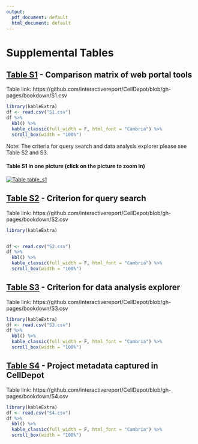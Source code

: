 ```yaml
---
output:
  pdf_document: default
  html_document: default
---
```

# Supplemental Tables {#SITable}

## [Table S1](https://github.com/interactivereport/CellDepot/blob/gh-pages/bookdown/S1.csv) - Comparison matrix of web portal tools {-}
Table link: https://github.com/interactivereport/CellDepot/blob/gh-pages/bookdown/S1.csv
```r
library(kableExtra)
df <- read.csv("S1.csv")
df %>%
  kbl() %>%
  kable_classic(full_width = F, html_font = "Cambria") %>%
  scroll_box(width = "100%")
```
Note: The criteria for query search and data analysis explorer please see Table S2 and S3.

#### Table S1 in one picture (click on the picture to zoom in) {-}
[![Table table_s1](https://interactivereport.github.io/CellDepot/bookdown/figures/table_s1.jpg)](https://interactivereport.github.io/CellDepot/bookdown/figures/table_s1.jpg)

## [Table S2](https://github.com/interactivereport/CellDepot/blob/gh-pages/bookdown/S2.csv) - Criterion for query search {-}
Table link: https://github.com/interactivereport/CellDepot/blob/gh-pages/bookdown/S2.csv
```r
library(kableExtra)


df <- read.csv("S2.csv")
df %>%
  kbl() %>%
  kable_classic(full_width = F, html_font = "Cambria") %>%
  scroll_box(width = "100%")
```

## [Table S3](https://github.com/interactivereport/CellDepot/blob/gh-pages/bookdown/S3.csv) - Criterion for data analysis explorer {-}
Table link: https://github.com/interactivereport/CellDepot/blob/gh-pages/bookdown/S3.csv
```r
library(kableExtra)
df <- read.csv("S3.csv")
df %>%
  kbl() %>%
  kable_classic(full_width = F, html_font = "Cambria") %>%
  scroll_box(width = "100%")
```

## [Table S4](https://github.com/interactivereport/CellDepot/blob/gh-pages/bookdown/S4.csv) - Project metadata captured in CellDepot {-}
Table link: https://github.com/interactivereport/CellDepot/blob/gh-pages/bookdown/S4.csv
```r
library(kableExtra)
df <- read.csv("S4.csv")
df %>%
  kbl() %>%
  kable_classic(full_width = F, html_font = "Cambria") %>%
  scroll_box(width = "100%")
```

